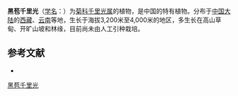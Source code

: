 {{Speciesbox
| name = 黑苞千里光
| status = 
| status_system = 
| image =
| genus = Senecio
| species = nigrocinctus
| authority = Franch.
}}

'''黑苞千里光'''（[[学名|学名]]：{{lang|la|''Senecio nigrocinctus''}}）为[[菊科|菊科]][[千里光属|千里光属]]的植物，是中国的特有植物。分布于[[中国大陆|中国大陆]]的[[西藏|西藏]]、[[云南|云南]]等地，生长于海拔3,200米至4,000米的地区，多生长在高山草甸、开旷山坡和林缘，目前尚未由人工引种栽培。

== 参考文献 ==
<div class="references-small">
* {{cite web| url =http://www.bioinfo.cn/db05/KmzwSpecies.php?action=view&id=5378| title =黑苞千里光| work =《中国高等植物数据库全库》| publisher =中国科学院微生物研究所| author =昆明植物研究所| accessdate =2009-02-25| deadurl =yes| archiveurl =https://web.archive.org/web/20160305053840/http://www.bioinfo.cn/db05/KmzwSpecies.php?action=view&id=5378| archivedate =2016-03-05}}
</div>
{{Taxonbar|from=Q11179520}}

[[Category:千里光属|黑苞千里光]]


{{植物小作品}}